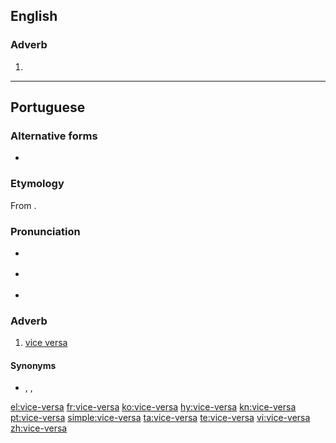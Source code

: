 {{also|viceversa|vice versa|vice-versa|vice versâ}}
==English==

===Adverb===
{{en-adv|-}}

# {{alternative spelling of|vice versa|lang=en}}

----

==Portuguese==

===Alternative forms===
* {{l|pt|vice versa}}

===Etymology===
From {{etyl|la|pt}} {{m|la|vice versā}}.

===Pronunciation===
* {{a|Paulista}} {{IPA|/ˌvi.si.ˈvɛɹ.sa/|/ˌvi.si.ˈvɛɾ.sɐ/|lang=pt}}
* {{a|South Brazil}} {{IPA|/ˌvi.se.ˈvɛɻ.sa/|lang=pt}}
* {{hyphenation|vi|ce|ver|sa|lang=pt}}

===Adverb===
{{pt-adv|-}}

# [[vice versa]] {{gloss|the other way round}}

====Synonyms====
* {{l|pt|às avessas}}, {{l|pt|inversamente}}, {{l|pt|reciprocamente}}

[[el:vice-versa]]
[[fr:vice-versa]]
[[ko:vice-versa]]
[[hy:vice-versa]]
[[kn:vice-versa]]
[[pt:vice-versa]]
[[simple:vice-versa]]
[[ta:vice-versa]]
[[te:vice-versa]]
[[vi:vice-versa]]
[[zh:vice-versa]]